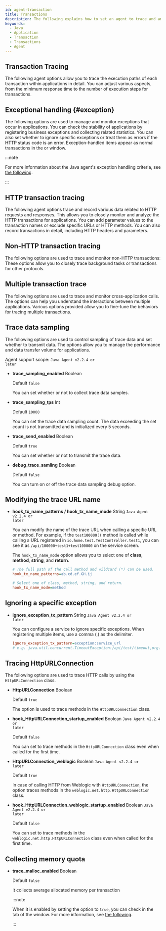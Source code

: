 ```yaml
---
id: agent-transaction
title: Transactions
description: The following explains how to set an agent to trace and analyze performance data for each transaction within Java applications. It evaluates the application performance by tracing transaction requests, response time, and resource usage.
keywords:
  - Java
  - Application
  - Transaction
  - Transactions
  - Agent
---
```



<Transaction />

## Transaction Tracing

The following agent options allow you to trace the execution paths of each transaction within applications in detail. You can adjust various aspects, from the minimum response time to the number of execution steps for transactions.


<Transactionprofilingcommon />


<Javatransactionprofiling />

## Exceptional handling {#exception}

The following options are used to manage and monitor exceptions that occur in applications. You can check the stability of applications by registering business exceptions and collecting related statistics. You can also set whether to ignore specific exceptions or treat them as errors if the HTTP status code is an error. Exception-handled items appear as normal transactions in the <Cmdname sid="side_hitmap" className="uitext" /> or <Cmdname sid="TTL06209" className="uitext" /> window.

:::note

For more information about the Java agent's exception handling criteria, see [the following](trs-view#java-agent-exception).

:::


<JavaException />

## HTTP transaction tracing

The following agent options trace and record various data related to HTTP requests and responses. This allows you to closely monitor and analyze the HTTP transactions for applications. You can add parameter values ​​to the transaction names or exclude specific URLs or HTTP methods. You can also record transactions in detail, including HTTP headers and parameters.


<Transactiontracecommon />


<Transactionprofilehttp />


<Javahttptransaction />

## Non-HTTP transaction tracing

The following options are used to trace and monitor non-HTTP transactions: These options allow you to closely trace background tasks or transactions for other protocols.


<Javanonhttptransaction />

## Multiple transaction trace

The following options are used to trace and monitor cross-application calls. The options can help you understand the interactions between multiple applications. Various options provided allow you to fine-tune the behaviors for tracing multiple transactions.


<Javatracetransaction />

## Trace data sampling

The following options are used to control sampling of trace data and set whether to transmit data. The options allow you to manage the performance and data transfer volume for applications.

Agent support scope: <code class="my">Java Agent v2.2.4 or later</code>

- **trace_sampling_enabled** <span class='api'>Boolean</span>

  Default `false`

  You can set whether or not to collect trace data samples.

- **trace_sampling_tps** <span class='type'>Int</span>

  Default `10000`

  You can set the trace data sampling count. The data exceeding the set count is not transmitted and is initialized every 5 seconds.

- **trace_send_enabled** <span class='api'>Boolean</span>

  Default `true`

  You can set whether or not to transmit the trace data.

- **debug_trace_samling** <span class='api'>Boolean</span>

  Default `false`

  You can turn on or off the trace data sampling debug option.

## Modifying the trace URL name

- **hook_tx_name_patterns / hook_tx_name_mode** <span class='type'>String</span> <code class="my">Java Agent v2.2.4 or later</code>

  You can modify the name of the trace URL when calling a specific URL or method. For example, if the `test100000()` method is called while calling a URL registered in `io.home.test.TestController.test1`, you can see it as `/api/100000+test1+test100000` on the service screen.

  The `hook_tx_name_mode` option allows you to select one of **class**, **method**, **string**, and **return**.

  ```ini title="whatap.conf"
  # The full path of the call method and wildcard (*) can be used.
  hook_tx_name_patterns=ab.cd.ef.GH.ij

  # Select one of class, method, string, and return.
  hook_tx_name_mode=method
  ```

## Ignoring a specific exception

- **ignore_exception_tx_pattern** <span class='type'>String</span> <code class="my">Java Agent v2.2.4 or later</code>

  You can configure a service to ignore specific exceptions. When registering multiple items, use a comma (,) as the delimiter.

  ```ini title="whatap.conf"
  ignore_exception_tx_pattern=exception:service_url
  # e.g. java.util.concurrent.TimeoutException:/api/test/timeout,org.springframework.web.util.NestedServletException:/api/posts/test/cexception
  ```

## Tracing HttpURLConnection

The following options are used to trace HTTP calls by using the `HttpURLConnection` class.

- **HttpURLConnection** <span class='type'>Boolean</span>

  Default `true`

  The option is used to trace methods in the `HttpURLConnection` class.

- **hook_HttpURLConnection_startup_enabled** <span class='type'>Boolean</span> <code class="my">Java Agent v2.2.4 or later</code>

  Default `false`

  You can set to trace methods in the `HttpURLConnection` class even when called for the first time.

- **HttpURLConnection_weblogic** <span class='type'>Boolean</span> <code class="my">Java Agent v2.2.4 or later</code>

  Default `true`

  In case of calling HTTP from Weblogic with `HttpURLConnection`, the option traces methods in the `weblogic.net.http.HttpURLConnection` class.

- **hook_HttpURLConnection_weblogic_startup_enabled** <span class='type'>Boolean</span> <code class="my">Java Agent v2.2.4 or later</code>

  Default `false`

  You can set to trace methods in the `weblogic.net.http.HttpURLConnection` class even when called for the first time.

## Collecting memory quota

- **trace_malloc_enabled** <span class='type'>Boolean</span>

  Default `false`

  It collects average allocated memory per transaction

  :::note 

  When it is enabled by setting the option to `true`, you can check <Cmdname sid="TTL06974" className="uitext" /> in the <Cmdname sid="TTL06125" className="uitext" /> tab of the <Cmdname sid="TTL06209" className="uitext" /> window. For more information, see [the following](/java/dashboard-hitmap-trace#anlaysis-trace-record-summary).

  :::
